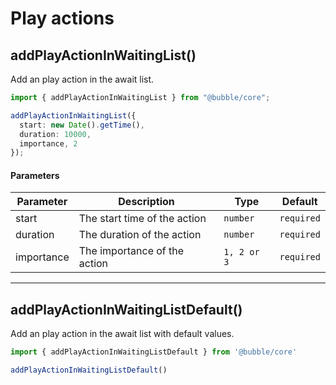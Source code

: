 # Play actions

## addPlayActionInWaitingList()

Add an play action in the await list.

```typescript
import { addPlayActionInWaitingList } from "@bubble/core";

addPlayActionInWaitingList({
  start: new Date().getTime(),
  duration: 10000,
  importance, 2
});
```

#### Parameters

| Parameter  | Description                  | Type        | Default    |
| ---------- | ---------------------------- | ----------- | ---------- |
| start      | The start time of the action | `number`    | `required` |
| duration   | The duration of the action   | `number`    | `required` |
| importance | The importance of the action | `1, 2 or 3` | `required` |

---

## addPlayActionInWaitingListDefault()

Add an play action in the await list with default values.

```typescript
import { addPlayActionInWaitingListDefault } from '@bubble/core'

addPlayActionInWaitingListDefault()
```
